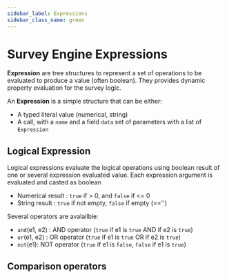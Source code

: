 ```yaml
---
sidebar_label: Expressions
sidebar_class_name: green
---
```

  
# Survey Engine Expressions


**Expression** are tree structures to represent a set of operations to be evaluated to produce a value (often boolean). They provides dynamic property evaluation for the survey logic.

An **Expression** is a simple structure that can be either:
- A typed literal value (numerical, string)
- A call, with a `name` and a field `data` set of parameters with a list of `Expression`

## Logical Expression

Logical expressions evaluate the logical operations using boolean result of one or several expression evaluated value.
Each expression argument is evaluated and casted as boolean 

- Numerical result :  `true` if > 0, and `false` if <= 0
- String result : `true` if not empty, `false` if empty (=='')

Several operators are avalailble:

- `and`(e1, e2) : AND operator (`true` if e1 is `true` AND if e2 is `true`)
- `or`(e1, e2) : OR operator (`true` if e1 is `true` OR if e2 is `true`)
- `not`(e1): NOT operator (`true` if e1 is `false`, `false` if e1 is `true`)

<ExpressionViewer name="client:not"/>

## Comparison operators

